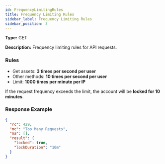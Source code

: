 ```yaml
---
id: FrequencyLimitingRules
title: Frequency Limiting Rules
sidebar_label: Frequency Limiting Rules
sidebar_position: 3
---
```


**Type:** GET

**Description:** Frequency limiting rules for API requests.

### Rules

- Get assets: **3 times per second per user**
- Other methods: **10 times per second per user**
- Limit: **1000 times per minute per IP**

If the request frequency exceeds the limit, the account will be **locked for 10 minutes**.

### Response Example

```json title="Response"
{
  "rc": 429,
  "mc": "Too Many Requests",
  "ma": [],
  "result": {
    "locked": true,
    "lockDuration": "10m"
  }
}
```
